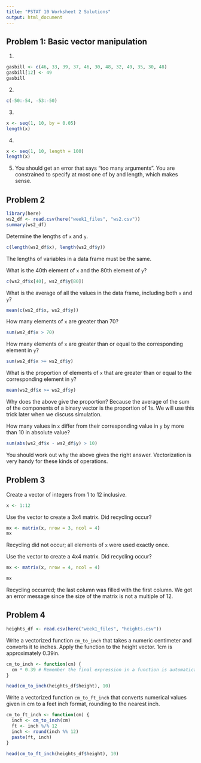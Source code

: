 ```yaml
---
title: "PSTAT 10 Worksheet 2 Solutions"
output: html_document
---
```


## Problem 1: Basic vector manipulation

1.
```r
gasbill <- c(46, 33, 39, 37, 46, 30, 48, 32, 49, 35, 30, 48)
gasbill[12] <- 49
gasbill
```

2.
```r
c(-50:-54, -53:-50)
```

3.
```r
x <- seq(1, 10, by = 0.05)
length(x)
```

4.
```r
x <- seq(1, 10, length = 100)
length(x)
```

5.
You should get an error that says “too many arguments”. You are constrained to specify at most one of by and length, which makes sense.

## Problem 2

```r
library(here)
ws2_df <- read.csv(here("week1_files", "ws2.csv"))
summary(ws2_df)
```

Determine the lengths of `x` and `y`.

```r
c(length(ws2_df$x), length(ws2_df$y))
```
The lengths of variables in a data frame must be the same.

What is the 40th element of `x` and the 80th element of `y`?

```r
c(ws2_df$x[40], ws2_df$y[80])
```

What is the average of all the values in the data frame, including both `x` and `y`?

```r
mean(c(ws2_df$x, ws2_df$y))
```

How many elements of `x` are greater than 70?

```r
sum(ws2_df$x > 70)
```

How many elements of `x` are greater than or equal to the corresponding element in `y`?

```r
sum(ws2_df$x >= ws2_df$y)
```

What is the proportion of elements of `x` that are greater than or equal to the corresponding element in `y`?

```r
mean(ws2_df$x >= ws2_df$y)
```

Why does the above give the proportion? Because the average of the sum of the components of a binary vector is the proportion of 1s. We will use this trick later when we discuss simulation.

How many values in `x` differ from their corresponding value in `y` by more than 10 in absolute value?

```r
sum(abs(ws2_df$x - ws2_df$y) > 10)
```
You should work out why the above gives the right answer. Vectorization is very handy for these kinds of operations.

## Problem 3

Create a vector of integers from 1 to 12 inclusive.

```r
x <- 1:12
```

Use the vector to create a 3x4 matrix. Did recycling occur?

```r
mx <- matrix(x, nrow = 3, ncol = 4)
mx
```
Recycling did not occur; all elements of `x` were used exactly once.

Use the vector to create a 4x4 matrix. Did recycling occur?

```r
mx <- matrix(x, nrow = 4, ncol = 4)

mx
```
Recycling occurred; the last column was filled with the first column. We got an error message since the size of the matrix is not a multiple of 12.

## Problem 4

```r
heights_df <- read.csv(here("week1_files", "heights.csv"))
```

Write a vectorized function `cm_to_inch` that takes a numeric centimeter and converts it to inches. Apply the function to the height vector.
1cm is approximately 0.39in.

```r
cm_to_inch <- function(cm) {
  cm * 0.39 # Remember the final expression in a function is automatically returned
}
```

```r
head(cm_to_inch(heights_df$height), 10)
```

Write a vectorized function `cm_to_ft_inch` that converts numerical values given in cm to a feet inch format, rounding to the nearest inch.

```r
cm_to_ft_inch <- function(cm) {
  inch <- cm_to_inch(cm)
  ft <- inch %/% 12
  inch <- round(inch %% 12)
  paste(ft, inch)
}
```

```r
head(cm_to_ft_inch(heights_df$height), 10)
```